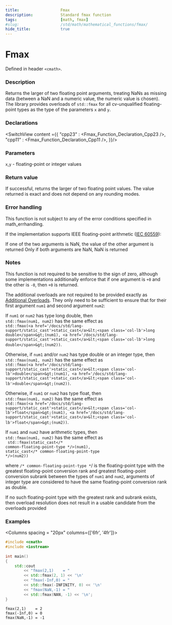 ```yaml
---
title:                  Fmax
description:            Standard fmax function
tags:                   [math, fmax]
#slug:                  /std/math/mathematical_functions/fmax/
hide_title:             true
---
```




# Fmax

Defined in header `<cmath>`.

### Description

 Returns the larger of two floating point arguments, treating NaNs as missing data (between a NaN and a numeric value, the numeric value is chosen). 
 The library provides overloads of `std::fmax` for all cv-unqualified floating-point types as the type of the parameters `x` and `y`.

### Declarations

<SwitchView content ={{
    "cpp23" : <Fmax_Function_Declaration_Cpp23 />,
    "cpp11" : <Fmax_Function_Declaration_Cpp11 />,
}}/>


### Parameters
 
`x`,`y` - floating-point or integer values

### Return value
If successful, returns the larger of two floating point values. The value returned is exact and does not depend on any rounding modes.


### Error handling
This function is not subject to any of the error conditions specified in math_errhandling.

If the implementation supports IEEE floating-point arithmetic (<a href='https://www.iso.org/standard/80985.html'>IEC 60559</a>):

If one of the two arguments is NaN, the value of the other argument is returned
Only if both arguments are NaN, NaN is returned


### Notes
This function is not required to be sensitive to the sign of zero, although some implementations additionally enforce that if one 
argument is `+0` and the other is `-0`, then `+0` is returned.

The additional overloads are not required to be provided exactly as <a href='#declarations'>Additional Overloads</a>. 
They only need to be sufficient to ensure that for their first argument `num1` and second argument `num2`:

If `num1` or `num2` has type <span class='col-lb'>long double</span>, then  <br/>
`std::fmax(num1, num2)` has the same effect as <br/>
`std::fmax(<a href='/docs/std/lang-support/static_cast'>static_cast</a>&lt;<span class='col-lb'>long double</span>&gt;(num1), <a href='/docs/std/lang-support/static_cast'>static_cast</a>&lt;<span class='col-lb'>long double</span>&gt;(num2))`.

Otherwise, if `num1` and/or `num2` has type <span class='col-lb'>double</span> or an integer type, then  <br/>
`std::fmax(num1, num2)` has the same effect as  <br/>
`std::fmax(<a href='/docs/std/lang-support/static_cast'>static_cast</a>&lt;<span class='col-lb'>double</span>&gt;(num1), <a href='/docs/std/lang-support/static_cast'>static_cast</a>&lt;<span class='col-lb'>double</span>&gt;(num2))`.

Otherwise, if `num1` or `num2` has type <span class='col-lb'>float</span>, then  <br/>
`std::fmax(num1, num2)` has the same effect as  <br/>
`std::fmax(<a href='/docs/std/lang-support/static_cast'>static_cast</a>&lt;<span class='col-lb'>float</span>&gt;(num1), <a href='/docs/std/lang-support/static_cast'>static_cast</a>&lt;<span class='col-lb'>float</span>&gt;(num2))`. <Until v='cpp23'></Until>

If `num1` and `num2` have arithmetic types, then  <br/>
`std::fmax(num1, num2)` has the same effect as  <br/> <code> std::fmax(static_cast&lt;<span class='col-d'>/\* common-floating-point-type \*/</span>&gt;(num1), static_cast&lt;<span class='col-d'>/\* common-floating-point-type \*/</span>&gt;(num2))</code>

where `/* common-floating-point-type *`/ is the floating-point type with the greatest floating-point conversion rank and 
greatest floating-point conversion subrank between the types of `num1` and `num2`, arguments of integer type are considered to have the same floating-point conversion rank as <span class='col-lb'>double</span>.

If no such floating-point type with the greatest rank and subrank exists, then overload resolution does not result in a usable candidate from the overloads provided



### Examples



<Columns spacing = "20px" columns={['6fr', '4fr']}>
<div>

```cpp
#include <cmath>
#include <iostream>
 
int main()
{
    std::cout 
        << "fmax(2,1)    = " 
        << std::fmax(2, 1) << '\n'
        << "fmax(-Inf,0) = " 
        << std::fmax(-INFINITY, 0) << '\n'
        << "fmax(NaN,-1) = " 
        << std::fmax(NAN, -1) << '\n';
}
```

</div>

<div>

```plaintext title="Result"
fmax(2,1)    = 2
fmax(-Inf,0) = 0
fmax(NaN,-1) = -1
```

</div>
</Columns>